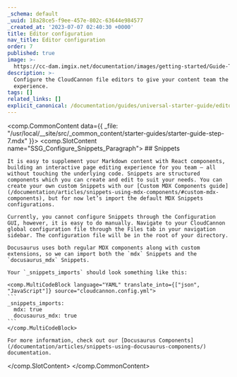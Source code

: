 ```yaml
---
_schema: default
_uuid: 18a28ce5-f9ee-457e-802c-63644e984577
_created_at: '2023-07-07 02:40:30 +0000'
title: Editor configuration
nav_title: Editor configuration
order: 7
published: true
image: >-
  https://cc-dam.imgix.net/documentation/images/getting-started/Guide-Thumbnails/CloudCannon-Getting-Started-Thumbnail-Docusaurus.png
description: >-
  Configure the CloudCannon file editors to give your content team the best
  experience.
tags: []
related_links: []
explicit_canonical: /documentation/guides/universal-starter-guide/editor-configuration/
---
```

<comp.CommonContent data={{ _file: "/usr/local/__site/src/_common_content/starter-guides/starter-guide-step-7.mdx" }}>
  <comp.SlotContent name="SSG_Configure_Snippets_Paragraph">
    ## Snippets

    It is easy to supplement your Markdown content with React components, building an interactive page editing experience for you team — all without touching the underlying code. Snippets are structured components which you can create and edit to suit your needs. You can create your own custom Snippets with our [Custom MDX Components guide](/documentation/articles/snippets-using-mdx-components/#custom-mdx-components), but for now let’s import the default MDX Snippets configurations.

    Currently, you cannot configure Snippets through the Configuration GUI, however, it is easy to do manually. Navigate to your CloudCannon global configuration file through the Files tab in your navigation sidebar. The configuration file will be in the root of your directory.

    Docusaurus uses both regular MDX components along with custom extensions, so we can import both the `mdx` Snippets and the `docusaurus_mdx` Snippets.

    Your `_snippets_imports` should look something like this:

    <comp.MultiCodeBlock language="YAML" translate_into={["json", "JavaScript"]} source="cloudcannon.config.yml">
    ```
    _snippets_imports:
      mdx: true
      docusaurus_mdx: true
    ```
    </comp.MultiCodeBlock>

    For more information, check out our [Docusaurus Components](/documentation/articles/snippets-using-docusaurus-components/) documentation.
  </comp.SlotContent>
</comp.CommonContent>